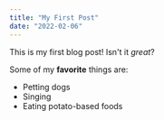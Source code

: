 ```yaml
---
title: "My First Post"
date: "2022-02-06"
---
```


This is my first blog post! Isn't it *great*?

Some of my **favorite** things are:

* Petting dogs
* Singing
* Eating potato-based foods
